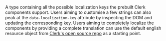 A type containing all the possible localization keys the prebuilt Clerk components support.
Users aiming to customise a few strings can also peak at the `data-localization-key` attribute by inspecting
the DOM and updating the corresponding key.
Users aiming to completely localize the components by providing a complete translation can use
the default english resource object from [Clerk's open source repo](https://github.com/clerk/javascript)
as a starting point.
